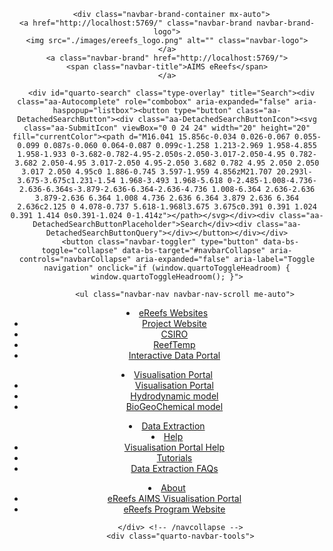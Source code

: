 <header id="quarto-header" class="headroom fixed-top headroom--top headroom--not-bottom">
    <nav class="navbar navbar-expand-lg navbar-dark ">
      <div class="navbar-container container-fluid">
      <div class="navbar-brand-container mx-auto">
    <a href="http://localhost:5769/" class="navbar-brand navbar-brand-logo">
    <img src="./images/ereefs_logo.png" alt="" class="navbar-logo">
    </a>
    <a class="navbar-brand" href="http://localhost:5769/">
    <span class="navbar-title">AIMS eReefs</span>
    </a>
  </div>
            <div id="quarto-search" class="type-overlay" title="Search"><div class="aa-Autocomplete" role="combobox" aria-expanded="false" aria-haspopup="listbox"><button type="button" class="aa-DetachedSearchButton"><div class="aa-DetachedSearchButtonIcon"><svg class="aa-SubmitIcon" viewBox="0 0 24 24" width="20" height="20" fill="currentColor"><path d="M16.041 15.856c-0.034 0.026-0.067 0.055-0.099 0.087s-0.060 0.064-0.087 0.099c-1.258 1.213-2.969 1.958-4.855 1.958-1.933 0-3.682-0.782-4.95-2.050s-2.050-3.017-2.050-4.95 0.782-3.682 2.050-4.95 3.017-2.050 4.95-2.050 3.682 0.782 4.95 2.050 2.050 3.017 2.050 4.95c0 1.886-0.745 3.597-1.959 4.856zM21.707 20.293l-3.675-3.675c1.231-1.54 1.968-3.493 1.968-5.618 0-2.485-1.008-4.736-2.636-6.364s-3.879-2.636-6.364-2.636-4.736 1.008-6.364 2.636-2.636 3.879-2.636 6.364 1.008 4.736 2.636 6.364 3.879 2.636 6.364 2.636c2.125 0 4.078-0.737 5.618-1.968l3.675 3.675c0.391 0.391 1.024 0.391 1.414 0s0.391-1.024 0-1.414z"></path></svg></div><div class="aa-DetachedSearchButtonPlaceholder">Search</div><div class="aa-DetachedSearchButtonQuery"></div></button></div></div>
          <button class="navbar-toggler" type="button" data-bs-toggle="collapse" data-bs-target="#navbarCollapse" aria-controls="navbarCollapse" aria-expanded="false" aria-label="Toggle navigation" onclick="if (window.quartoToggleHeadroom) { window.quartoToggleHeadroom(); }">
  <span class="navbar-toggler-icon"></span>
</button>
          <div class="collapse navbar-collapse" id="navbarCollapse">
            <ul class="navbar-nav navbar-nav-scroll me-auto">
  <li class="nav-item dropdown ">
    <a class="nav-link dropdown-toggle" href="http://localhost:5769/#" id="nav-menu-ereefs-websites" role="button" data-bs-toggle="dropdown" aria-expanded="false">
 <span class="menu-text">eReefs Websites</span>
    </a>
    <ul class="dropdown-menu" aria-labelledby="nav-menu-ereefs-websites">    
        <li>
    <a class="dropdown-item" href="https://www.ereefs.org.au/">
 <span class="dropdown-text">Project Website</span></a>
  </li>  
        <li>
    <a class="dropdown-item" href="https://research.csiro.au/ereefs/">
 <span class="dropdown-text">CSIRO</span></a>
  </li>  
        <li>
    <a class="dropdown-item" href="http://www.bom.gov.au/environment/activities/reeftemp/reeftemp.shtml">
 <span class="dropdown-text">ReefTemp</span></a>
  </li>  
        <li>
    <a class="dropdown-item" href="https://portal.ereefs.info/map">
 <span class="dropdown-text">Interactive Data Portal</span></a>
  </li>  
    </ul>
  </li>
  <li class="nav-item dropdown ">
    <a class="nav-link dropdown-toggle" href="http://localhost:5769/#" id="nav-menu-visualisation-portal" role="button" data-bs-toggle="dropdown" aria-expanded="false">
 <span class="menu-text">Visualisation Portal</span>
    </a>
    <ul class="dropdown-menu" aria-labelledby="nav-menu-visualisation-portal">    
        <li>
    <a class="dropdown-item" href="http://localhost:5769/">
 <span class="dropdown-text">Visualisation Portal</span></a>
  </li>  
        <li>
    <a class="dropdown-item" href="http://localhost:5769/#ereefs-csiro-hydrodynamic-model">
 <span class="dropdown-text">Hydrodynamic model</span></a>
  </li>  
        <li>
    <a class="dropdown-item" href="http://localhost:5769/#ereefs-csiro-biogeochemical-model-4-km">
 <span class="dropdown-text">BioGeoChemical model</span></a>
  </li>  
    </ul>
  </li>
  <li class="nav-item">
    <a class="nav-link" href="https://extraction.ereefs.aims.gov.au/?_gl=11ag9zj1_gaOTM5OTM3MTMzLjE2NjczNTcwNzg._ga_6SSTNBNHXG*MTY5MTk2OTEyOC4yNy4wLjE2OTE5NjkxMjguMC4wLjA."> 
<span class="menu-text">Data Extraction</span></a>
  </li>  
  <li class="nav-item dropdown ">
    <a class="nav-link dropdown-toggle" href="http://localhost:5769/#" id="nav-menu-help" role="button" data-bs-toggle="dropdown" aria-expanded="false">
 <span class="menu-text">Help</span>
    </a>
    <ul class="dropdown-menu" aria-labelledby="nav-menu-help">    
        <li>
    <a class="dropdown-item" href="http://localhost:5769/help/">
 <span class="dropdown-text">Visualisation Portal Help</span></a>
  </li>  
        <li>
    <a class="dropdown-item" href="https://open-aims.github.io/ereefs-tutorials/">
 <span class="dropdown-text">Tutorials</span></a>
  </li>  
        <li>
    <a class="dropdown-item" href="https://extraction.ereefs.aims.gov.au/faqs">
 <span class="dropdown-text">Data Extraction FAQs</span></a>
  </li>  
    </ul>
  </li>
  <li class="nav-item dropdown ">
    <a class="nav-link dropdown-toggle" href="http://localhost:5769/#" id="nav-menu-about" role="button" data-bs-toggle="dropdown" aria-expanded="false">
 <span class="menu-text">About</span>
    </a>
    <ul class="dropdown-menu" aria-labelledby="nav-menu-about">    
        <li>
    <a class="dropdown-item" href="http://localhost:5769/about.html">
 <span class="dropdown-text">eReefs AIMS Visualisation Portal</span></a>
  </li>  
        <li>
    <a class="dropdown-item" href="https://www.ereefs.org.au/">
 <span class="dropdown-text">eReefs Program Website</span></a>
  </li>  
    </ul>
  </li>
</ul>
          </div> <!-- /navcollapse -->
          <div class="quarto-navbar-tools">
  <a href="http://localhost:5769/" class="quarto-color-scheme-toggle quarto-navigation-tool px-1" onclick="window.quartoToggleColorScheme(); return false;" title="Toggle dark mode"><i class="bi"></i></a>
</div>
      </div> <!-- /container-fluid -->
    </nav>
</header>
